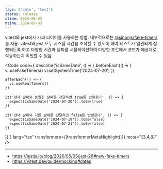 ```yaml
---
tags: ['date', 'test']
status: release
ctime: 2024-09-03
mtime: 2024-09-03
---
```



vitest와 jest에서 가짜 타이머를 사용하는 방법. 내부적으로는 [@sinonjs/fake-timers](https://github.com/sinonjs/fake-timers)를 사용.
vitest와 jest 모두 시스템 시간을 조작할 수 있도록 하여 테스트가 일관되게 실행되도록 하고 다양한 시간과 날짜를 시뮬레이션하여 다양한 조건에서 코드가 예상대로 작동하는지 확인할 수 있음.

<Code
  code={`describe('isSameDate', () => {
    beforeEach(() => {
      vi.useFakeTimers()
      vi.setSystemTime('2024-07-20')
    })

    afterEach(() => {
      vi.useRealTimers()
    })

    it('현재 날짜와 동일한 날짜를 전달하면 true를 반환한다', () => {
      expect(isSameDate('2024-07-20')).toBe(true)
    })

    it('현재 날짜와 다른 날짜를 전달하면 false를 반환한다', () => {
      expect(isSameDate('2024-07-19')).toBe(false)
      expect(isSameDate('2024-07-21')).toBe(false)
    })
})`}
  lang="tsx"
  transformers={[transformerMetaHighlight()]}
  meta="{3,4,8}"
/>

---

- https://jestjs.io/blog/2020/05/05/jest-26#new-fake-timers
- https://vitest.dev/guide/mocking#dates
